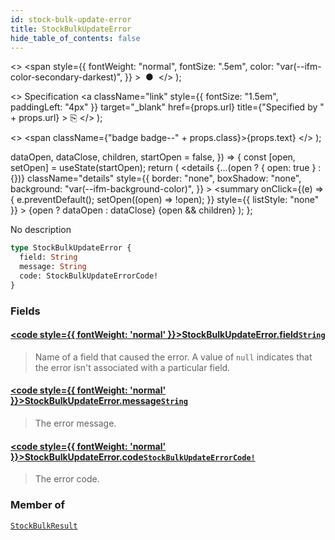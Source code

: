 ```yaml
---
id: stock-bulk-update-error
title: StockBulkUpdateError
hide_table_of_contents: false
---
```


  <>
    <span
      style={{
        fontWeight: "normal",
        fontSize: ".5em",
        color: "var(--ifm-color-secondary-darkest)",
      }}
    >
      &nbsp;●&nbsp;
    </span>
  </>
);

  <>
    Specification
    <a
      className="link"
      style={{ fontSize: "1.5em", paddingLeft: "4px" }}
      target="\_blank"
      href={props.url}
      title={"Specified by " + props.url}
    >
      ⎘
    </a>
  </>
);

  <>
    <span className={"badge badge--" + props.class}>{props.text}</span>
  </>
);


  dataOpen,
  dataClose,
  children,
  startOpen = false,
}) => {
  const [open, setOpen] = useState(startOpen);
  return (
    <details
      {...(open ? { open: true } : {})}
      className="details"
      style={{
        border: "none",
        boxShadow: "none",
        background: "var(--ifm-background-color)",
      }}
    >
      <summary
        onClick={(e) => {
          e.preventDefault();
          setOpen((open) => !open);
        }}
        style={{ listStyle: "none" }}
      >
        {open ? dataOpen : dataClose}
      </summary>
      {open && children}
    </details>
  );
};

No description

```graphql
type StockBulkUpdateError {
  field: String
  message: String
  code: StockBulkUpdateErrorCode!
}
```

### Fields

#### [<code style={{ fontWeight: 'normal' }}>StockBulkUpdateError.<b>field</b></code>](#)<Bullet />[`String`](../../../api-storefront/miscellaneous/scalars/string) <Badge class="secondary" text="scalar"/>

> Name of a field that caused the error. A value of `null` indicates that the error isn't associated with a particular field.

#### [<code style={{ fontWeight: 'normal' }}>StockBulkUpdateError.<b>message</b></code>](#)<Bullet />[`String`](../../../api-storefront/miscellaneous/scalars/string) <Badge class="secondary" text="scalar"/>

> The error message.

#### [<code style={{ fontWeight: 'normal' }}>StockBulkUpdateError.<b>code</b></code>](#)<Bullet />[`StockBulkUpdateErrorCode!`](../../../api-storefront/products/enums/stock-bulk-update-error-code) <Badge class="secondary" text="non-null"/> <Badge class="secondary" text="enum"/>

> The error code.

### Member of

[`StockBulkResult`](../../../api-storefront/products/objects/stock-bulk-result) <Badge class="secondary" text="object"/>
